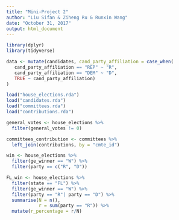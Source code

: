 ```yaml
---
title: "Mini-Project 2"
author: "Liu Sifan & Ziheng Ru & Runxin Wang"
date: "October 31, 2017"
output: html_document
---
```



```r
library(dplyr)
library(tidyverse)
```

```r
data <- mutate(candidates, cand_party_affiliation = case_when(
   cand_party_affiliation == "REP" ~ "R",
   cand_party_affiliation == "DEM" ~ "D",
   TRUE ~ cand_party_affiliation)
)
```


```r
load("house_elections.rda")
load("candidates.rda")
load("committees.rda")
load("contributions.rda")
```

```r
general_votes <- house_elections %>%
  filter(general_votes != 0) 
```

```r
committees_contribution <- committees %>%
  left_join(contributions, by = "cmte_id")
```

```r
win <- house_elections %>%
  filter(ge_winner == "W") %>%
  filter(party == c("R", "D"))
```

```r
FL_win <- house_elections %>%
  filter(state == "FL") %>%
  filter(ge_winner == "W") %>%
  filter(party == "R"| party == "D") %>%
  summarise(N = n(),
            r = sum(party == "R")) %>%
  mutate(r_percentage = r/N)
```

